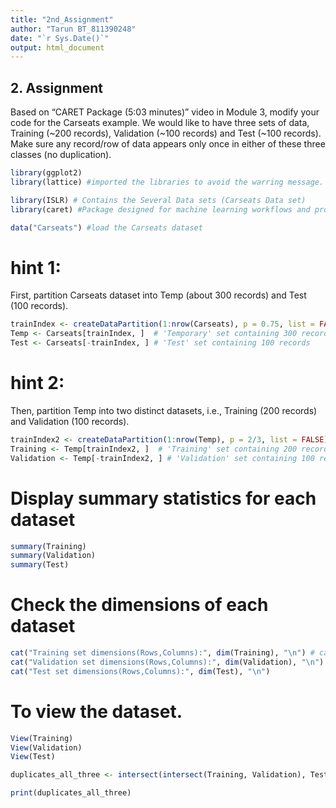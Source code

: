 ---
title: "2nd_Assignment"
author: "Tarun BT_811390248"
date: "`r Sys.Date()`"
output: html_document
---

## 2. Assignment 
Based on “CARET Package (5:03 minutes)” video in Module 3, modify your code for the Carseats example. We would like to have three sets of data, Training (~200 records), Validation (~100 records) and Test (~100 records). Make sure any record/row of data appears only once in either of these three classes (no duplication).

```{r,}
library(ggplot2)
library(lattice) #imported the libraries to avoid the warring message.
```

```{r setup, include=T}
library(ISLR) # Contains the Several Data sets (Carseats Data set)
library(caret) #Package designed for machine learning workflows and provides functions for data preprocessing, feature selection, model training, and evaluation.
```

```{r,}
data("Carseats") #load the Carseats dataset
```

# hint 1: 
First,  partition Carseats dataset into Temp (about 300 records) and Test (100 records).
```{r,}
trainIndex <- createDataPartition(1:nrow(Carseats), p = 0.75, list = FALSE)  # 75% for Temp
Temp <- Carseats[trainIndex, ]  # 'Temporary' set containing 300 records
Test <- Carseats[-trainIndex, ] # 'Test' set containing 100 records 
```

# hint 2:
Then, partition Temp into two distinct datasets, i.e., Training (200 records) and Validation (100 records).
```{r}
trainIndex2 <- createDataPartition(1:nrow(Temp), p = 2/3, list = FALSE)  # p=2/3 is assigned for Training
Training <- Temp[trainIndex2, ]  # 'Training' set containing 200 records
Validation <- Temp[-trainIndex2, ] # 'Validation' set containing 100 records
```

# Display summary statistics for each dataset
```{r}
summary(Training)
summary(Validation)
summary(Test)
```

# Check the dimensions of each dataset
```{r}
cat("Training set dimensions(Rows,Columns):", dim(Training), "\n") # cat() function is used format the output in the structured way.
cat("Validation set dimensions(Rows,Columns):", dim(Validation), "\n")
cat("Test set dimensions(Rows,Columns):", dim(Test), "\n")
```
# To view the dataset.
```{r}
View(Training)
View(Validation)
View(Test)
```

```{r}
duplicates_all_three <- intersect(intersect(Training, Validation), Test)

print(duplicates_all_three)
```

